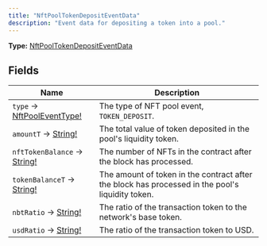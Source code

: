 ```yaml
---
title: "NftPoolTokenDepositEventData"
description: "Event data for depositing a token into a pool."
---
```


**Type:** [NftPoolTokenDepositEventData](/api-reference/types/nftpooltokendepositeventdata)

## Fields

| Name | Description |
|------|-------------|
| `type` → [NftPoolEventType!](/api-reference/types/nftpooleventtype) | The type of NFT pool event, `TOKEN_DEPOSIT`. |
| `amountT` → [String!](/api-reference/types/string) | The total value of token deposited in the pool&#39;s liquidity token. |
| `nftTokenBalance` → [String!](/api-reference/types/string) | The number of NFTs in the contract after the block has processed. |
| `tokenBalanceT` → [String!](/api-reference/types/string) | The amount of token in the contract after the block has processed in the pool&#39;s liquidity token. |
| `nbtRatio` → [String!](/api-reference/types/string) | The ratio of the transaction token to the network&#39;s base token. |
| `usdRatio` → [String!](/api-reference/types/string) | The ratio of the transaction token to USD. |

